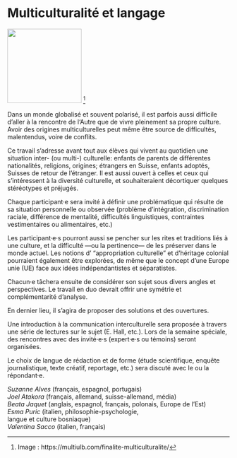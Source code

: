 # Multiculturalité et langage

::: {.center data-latex=""}
![](images/multiculturalite-et-langage.jpg){height=12em}
^[Image : https://multiulb.com/finalite-multiculturalite/]
:::

Dans un monde globalisé et souvent polarisé, il est parfois aussi difficile d'aller à la rencontre de l‘Autre que de vivre pleinement sa propre culture. Avoir des origines multiculturelles peut même être source de difficultés, malentendus, voire de conflits.

Ce travail s'adresse avant tout aux élèves qui vivent au quotidien une situation inter- (ou multi-) culturelle: enfants de parents de différentes nationalités, religions, origines; étrangers en Suisse, enfants adoptés, Suisses de retour de l'étranger. 
Il est aussi ouvert à celles et ceux qui s'intéressent à la diversité culturelle, et souhaiteraient décortiquer quelques stéréotypes et préjugés. 

Chaque participant·e sera invité à définir une problématique qui résulte de sa situation personnelle ou observée (problème d'intégration, discrimination raciale, différence de mentalité, difficultés linguistiques, contraintes vestimentaires ou alimentaires, etc.) 

Les participant·e·s pourront aussi se pencher sur les rites et traditions liés à une culture, et la difficulté —ou la pertinence— de les préserver dans le monde actuel. Les notions d' "appropriation culturelle" et d'héritage colonial pourraient également être explorées, de même que le concept d'une Europe unie (UE) face aux idées indépendantistes et séparatistes. 

Chacun·e tâchera ensuite de considérer son sujet sous divers angles et perspectives. Le travail en duo devrait offrir une symétrie et complémentarité d'analyse.

En dernier lieu, il s'agira de proposer des solutions et des ouvertures.

Une introduction à la communication interculturelle sera proposée à travers une série de lectures sur le sujet (E. Hall, etc.). Lors de la semaine spéciale, des rencontres avec des invité·e·s (expert·e·s ou témoins) seront organisées.

Le choix de langue de rédaction et de forme (étude scientifique, enquête journalistique, texte créatif, reportage, etc.) sera discuté avec le ou la répondant·e. 

::: {.signature data-latex=""}
_Suzanne Alves_ (français, espagnol, portugais)  
_Joel Atakora_ (français, allemand, suisse-allemand, média)  
_Beata Jaquet_ (anglais, espagnol, français, polonais, Europe de l'Est)  
_Esma Puric_ (italien, philosophie-psychologie,  
langue et culture bosniaque)  
_Valentina Sacco_ (italien, français)
:::